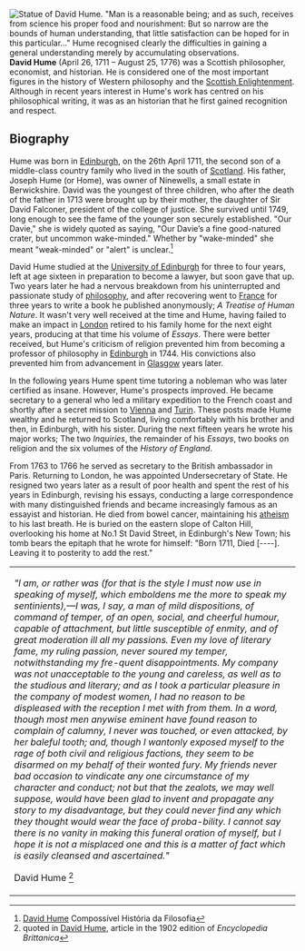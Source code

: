 {{subpages}}

[[Image:Hume.jpg|thumb|right|Statue of David Hume. ''"Man is a reasonable being; and as such, receives from science his proper food and nourishment: But so narrow are the bounds of human understanding, that little satisfaction can be hoped for in this particular..."''
Hume recognised clearly the difficulties in gaining a general understanding merely by accumulating observations.]]
'''David Hume''' (April 26, 1711 – August 25, 1776) was a Scottish philosopher, economist, and historian. He is considered one of the most important figures in the history of Western philosophy and the [[Scottish Enlightenment]]. Although in recent years interest in Hume's work has centred on his philosophical writing, it was as an historian that he first gained recognition and respect.

==Biography==

Hume was born in [[Edinburgh]], on the 26th April 1711, the second son of a middle-class country family who lived in the south of [[Scotland]]. His father, Joseph Hume (or Home), was owner of Ninewells, a small estate in Berwickshire. David was the youngest of three children, who after the death of the father in 1713 were brought up by their mother, the daughter of Sir David Falconer, president of the college of justice. She survived until 1749, long enough to see the fame of the younger son securely established. "Our Davie," she is widely quoted as saying, "Our Davie’s a fine good-natured crater, but uncommon wake-minded." Whether by "wake-minded" she meant "weak-minded" or "alert" is unclear.<ref>[http://compossivel.wordpress.com/category/hume-david/ David Hume] Compossível
História da Filosofia</ref>

David Hume studied at the [[Edinburgh University|University of Edinburgh]] for three to four years, left at age sixteen in preparation to become a lawyer, but soon gave that up. Two years later he had a nervous breakdown from his uninterrupted and passionate study of [[philosophy]], and after recovering went to [[France]] for three years to write a book he published anonymously; ''A Treatise of Human Nature''. It wasn't very well received at the time and Hume, having failed to make an impact in [[London]] retired to his family home for the next eight years, producing at that time his volume of ''Essays''. There were better received, but Hume's criticism of religion prevented him from becoming a professor of philosophy in [[Edinburgh]] in 1744. His convictions also prevented him from advancement in [[Glasgow]] years later. 


In the following years Hume spent time tutoring a nobleman who was later certified as insane. However, Hume's prospects improved. He became secretary to a general who led a military expedition to the French coast and shortly after a secret mission to [[Vienna]] and [[Turin]]. These posts made Hume wealthy and he returned to Scotland, living comfortably with his brother and then, in Edinburgh, with his sister. During the next fifteen years he wrote his major works; The two ''Inquiries'', the remainder of his ''Essays'', two books on religion and the six volumes of the ''History of England''. 

From 1763 to 1766 he served as secretary to the British ambassador in Paris. Returning to London, he was appointed Undersecretary of State. He resigned two years later as a result of poor health and spent the rest of his years in Edinburgh, revising his essays, conducting a large correspondence with many distinguished friends and became increasingly famous as an essayist and historian. He died from bowel cancer, maintaining his [[atheism]] to his last breath. He is buried on the eastern slope of Calton Hill, overlooking his home at No.1 St David Street, in Edinburgh's New Town; his tomb bears the epitaph that he wrote for himself: "Born 1711, Died [----]. Leaving it to posterity to add the rest."

{|align="right" cellpadding="10" style="background-color:#FFFFCC; width:50%; border: 1px solid #aaa; margin:20px; font-size: 92%;"
|
''"I am, or rather was (for that is the style I must now use in speaking of myself, which emboldens me the more to speak my sentinients),—I was, I say, a man of mild dispositions, of command of temper, of an open, social, and cheerful humour, capable of attachment, but little susceptible of enmity, and of great moderation ill all my passions. Even my love of literary fame, my ruling passion, never soured my temper, notwithstanding my fre-quent disappointments. My company was not unacceptable to the young and careless, as well as to the studious and literary; and as I took a particular pleasure in the company of modest women, I had no reason to be displeased with the reception I met with from them. In a word, though most men anywise eminent have found reason to complain of calumny, I never was touched, or even attacked, by her baleful tooth; and, though I wantonly exposed myself to the rage of both civil and religious factions, they seem to be disarmed on my behalf of their wonted fury. My friends never bad occasion to vindicate any one circumstance of my character and conduct; not but that the zealots, we may well suppose, would have been glad to invent and propagate any story to my disadvantage, but they could never find any which they thought would wear the face of proba-bility. I cannot say there is no vanity in making this funeral oration of myself, but I hope it is not a misplaced one and this is a matter of fact which is easily cleansed and ascertained."'' 

David Hume <ref>quoted in [http://www.1902encyclopedia.com/H/HUM/david-hume.html David Hume], article in the 1902 edition of ''Encyclopedia Brittanica''</ref>
|}